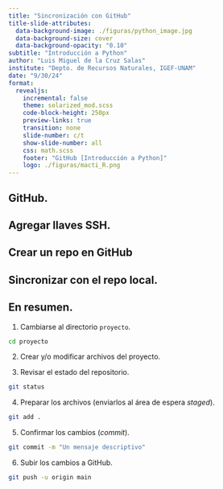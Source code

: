 ```yaml
---
title: "Sincronización con GitHub"
title-slide-attributes:
  data-background-image: ./figuras/python_image.jpg
  data-background-size: cover
  data-background-opacity: "0.10"
subtitle: "Introducción a Python"
author: "Luis Miguel de la Cruz Salas"
institute: "Depto. de Recursos Naturales, IGEF-UNAM"
date: "9/30/24"
format:
  revealjs:
    incremental: false
    theme: solarized_mod.scss
    code-block-height: 250px
    preview-links: true
    transition: none
    slide-number: c/t
    show-slide-number: all
    css: math.scss
    footer: "GitHub [Introducción a Python]"
    logo: ./figuras/macti_R.png
---
```



## GitHub.

## Agregar llaves SSH.

## Crear un repo en GitHub

## Sincronizar con el repo local.

## En resumen.{.scrollable}

1. Cambiarse al directorio `proyecto`.

```.bash
cd proyecto
```

2. Crear y/o modificar archivos del proyecto.

3. Revisar el estado del repositorio.

```.bash
git status
```

4. Preparar los archivos (enviarlos al área de espera *staged*).

```.bash
git add .
```

5. Confirmar los cambios (*commit*).

```.bash
git commit -m "Un mensaje descriptivo" 
```

6. Subir los cambios a GitHub.

```.bash
git push -u origin main
```